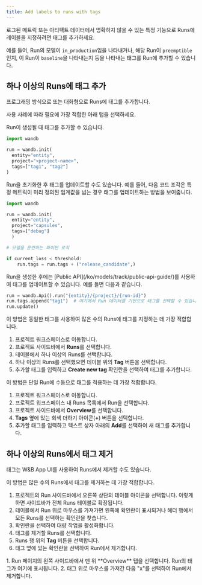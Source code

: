 ```yaml
---
title: Add labels to runs with tags
---
```


로그된 메트릭 또는 아티팩트 데이터에서 명확하지 않을 수 있는 특정 기능으로 Runs에 레이블을 지정하려면 태그를 추가하세요.

예를 들어, Run의 모델이 `in_production`임을 나타내거나, 해당 Run이 `preemptible`인지, 이 Run이 `baseline`을 나타내는지 등을 나타내는 태그를 Run에 추가할 수 있습니다.

## 하나 이상의 Runs에 태그 추가

프로그래밍 방식으로 또는 대화형으로 Runs에 태그를 추가합니다.

사용 사례에 따라 필요에 가장 적합한 아래 탭을 선택하세요.

<Tabs>
<Tab title="W&B Python SDK">
Run이 생성될 때 태그를 추가할 수 있습니다.

```python
import wandb

run = wandb.init(
  entity="entity",
  project="<project-name>",
  tags=["tag1", "tag2"]
)
```

Run을 초기화한 후 태그를 업데이트할 수도 있습니다. 예를 들어, 다음 코드 조각은 특정 메트릭이 미리 정의된 임계값을 넘는 경우 태그를 업데이트하는 방법을 보여줍니다.

```python
import wandb

run = wandb.init(
  entity="entity", 
  project="capsules", 
  tags=["debug"]
  )

# 모델을 훈련하는 파이썬 로직

if current_loss < threshold:
    run.tags = run.tags + ("release_candidate",)
```
</Tab>
<Tab title="Public API">
Run을 생성한 후에는 [Public API](/ko/models/track/public-api-guide/)를 사용하여 태그를 업데이트할 수 있습니다. 예를 들면 다음과 같습니다.

```python
run = wandb.Api().run("{entity}/{project}/{run-id}")
run.tags.append("tag1")  # 여기에서 Run 데이터를 기반으로 태그를 선택할 수 있습니다.
run.update()
```
</Tab>
<Tab title="Project page">
이 방법은 동일한 태그를 사용하여 많은 수의 Runs에 태그를 지정하는 데 가장 적합합니다.

1. 프로젝트 워크스페이스로 이동합니다.
2. 프로젝트 사이드바에서 **Runs**를 선택합니다.
3. 테이블에서 하나 이상의 Runs를 선택합니다.
4. 하나 이상의 Runs를 선택했으면 테이블 위의 **Tag** 버튼을 선택합니다.
5. 추가할 태그를 입력하고 **Create new tag** 확인란을 선택하여 태그를 추가합니다.
</Tab>
<Tab title="Run page">
이 방법은 단일 Run에 수동으로 태그를 적용하는 데 가장 적합합니다.

1. 프로젝트 워크스페이스로 이동합니다.
2. 프로젝트 워크스페이스 내 Runs 목록에서 Run을 선택합니다.
3. 프로젝트 사이드바에서 **Overview**를 선택합니다.
4. **Tags** 옆에 있는 회색 더하기 아이콘(**+**) 버튼을 선택합니다.
5. 추가할 태그를 입력하고 텍스트 상자 아래의 **Add**를 선택하여 새 태그를 추가합니다.
</Tab>
</Tabs>

## 하나 이상의 Runs에서 태그 제거

태그는 W&B App UI를 사용하여 Runs에서 제거할 수도 있습니다.

<Tabs>
<Tab title="Project page">
이 방법은 많은 수의 Runs에서 태그를 제거하는 데 가장 적합합니다.

1. 프로젝트의 Run 사이드바에서 오른쪽 상단의 테이블 아이콘을 선택합니다. 이렇게 하면 사이드바가 전체 Runs 테이블로 확장됩니다.
2. 테이블에서 Run 위로 마우스를 가져가면 왼쪽에 확인란이 표시되거나 헤더 행에서 모든 Runs를 선택하는 확인란을 찾습니다.
3. 확인란을 선택하여 대량 작업을 활성화합니다.
4. 태그를 제거할 Runs를 선택합니다.
5. Runs 행 위의 **Tag** 버튼을 선택합니다.
6. 태그 옆에 있는 확인란을 선택하여 Run에서 제거합니다.
</Tab>
<Tab title="Run page">
1. Run 페이지의 왼쪽 사이드바에서 맨 위 **Overview** 탭을 선택합니다. Run의 태그가 여기에 표시됩니다.
2. 태그 위로 마우스를 가져간 다음 "x"를 선택하여 Run에서 제거합니다.
</Tab>
</Tabs>
